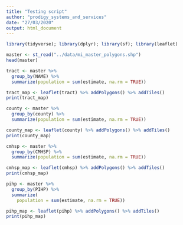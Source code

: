 ```yaml
---
title: "Testing script"
author: "prodigy_systems_and_services"
date: "27/03/2020"
output: html_document
---
```


```r
library(tidyverse); library(dplyr); library(sf); library(leaflet)
```

```r

master <- st_read("../data/mi_master_polygons.shp")
head(master)
```

```r
tract <- master %>%
  group_by(NAME) %>%
  summarize(population = sum(estimate, na.rm = TRUE))

tract_map <- leaflet(tract) %>% addPolygons() %>% addTiles()
print(tract_map)
```

```r
county <- master %>%
  group_by(county) %>%
  summarize(population = sum(estimate, na.rm = TRUE))

county_map <- leaflet(county) %>% addPolygons() %>% addTiles()
print(county_map)
```


```r
cmhsp <- master %>%
  group_by(CMHSP) %>%
  summarize(population = sum(estimate, na.rm = TRUE))

cmhsp_map <- leaflet(cmhsp) %>% addPolygons() %>% addTiles()
print(cmhsp_map)
```



```r
pihp <- master %>%
  group_by(PIHP) %>%
  summarize(
    population = sum(estimate, na.rm = TRUE))

pihp_map <- leaflet(pihp) %>% addPolygons() %>% addTiles()
print(pihp_map)
```
